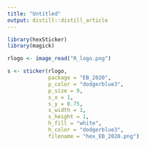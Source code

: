 ```yaml
---
title: "Untitled"
output: distill::distill_article
---
```


```r
library(hexSticker)
library(magick)
```

```r
rlogo <- image_read("R_logo.png")
```


```r
s <- sticker(rlogo,
             package = "EB_2020",
             p_color = "dodgerblue3",
             p_size = 9,
             s_x = 1,
             s_y = 0.75,
             s_width = 1,
             s_height = 1,
             h_fill = "white",
             h_color = "dodgerblue3",
             filename = "hex_EB_2020.png")
```




